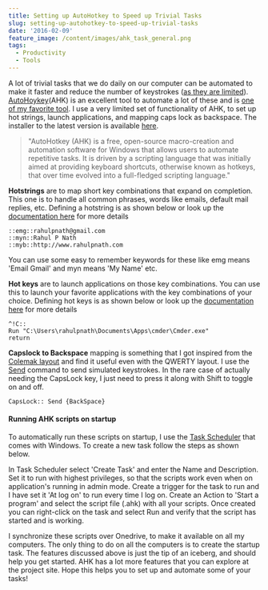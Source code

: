```yaml
---
title: Setting up AutoHotkey to Speed up Trivial Tasks
slug: setting-up-autohotkey-to-speed-up-trivial-tasks
date: '2016-02-09'
feature_image: /content/images/ahk_task_general.png
tags:
  - Productivity
  - Tools
---
```

A lot of trivial tasks that we do daily on our computer can be automated to make it faster and reduce the number of keystrokes ([as they are limited](http://www.keysleft.com)). [AutoHoykey](https://autohotkey.com/)(AHK) is an excellent tool to automate a lot of these and is [one of my favorite tool](/blog/tools-that-I-use/). I use a very limited set of functionality of AHK, to set up hot strings, launch applications, and mapping caps lock as backspace. The installer to the latest version is available [here](https://autohotkey.com/download/ahk-install.exe).

> "AutoHotkey (AHK) is a free, open-source macro-creation and automation software for Windows that allows users to automate repetitive tasks. It is driven by a scripting language that was initially aimed at providing keyboard shortcuts, otherwise known as hotkeys, that over time evolved into a full-fledged scripting language."

**Hotstrings** are to map short key combinations that expand on completion. This one is to handle all common phrases, words like emails, default mail replies, etc. Defining a hotstring is as shown below or look up the [documentation here](https://autohotkey.com/docs/Hotstrings.htm) for more details

```text
::emg::rahulpnath@gmail.com
::myn::Rahul P Nath
::myb::http://www.rahulpnath.com

```

You can use some easy to remember keywords for these like emg means 'Email Gmail' and myn means 'My Name' etc.

**Hot keys** are to launch applications on those key combinations. You can use this to launch your favorite applications with the key combinations of your choice. Defining hot keys is as shown below or look up the [documentation here](https://autohotkey.com/docs/Hotkeys.htm) for more details

```text
^!C::
Run "C:\Users\rahulpnath\Documents\Apps\cmder\Cmder.exe"
return

```

**Capslock to Backspace** mapping is something that I got inspired from the [Colemak layout](http://colemak.com/) and find it useful even with the QWERTY layout. I use the [Send](https://autohotkey.com/docs/commands/Send.htm) command to send simulated keystrokes. In the rare case of actually needing the CapsLock key, I just need to press it along with Shift to toggle on and off.

```text
CapsLock:: Send {BackSpace}

```

#### **Running AHK scripts on startup**

To automatically run these scripts on startup, I use the [Task Scheduler](http://windows.microsoft.com/en-au/windows/schedule-task#1TC=windows-7) that comes with Windows. To create a new task follow the steps as shown below.

In Task Scheduler select 'Create Task' and enter the Name and Description. Set it to run with highest privileges, so that the scripts work even when on application's running in admin mode. Create a trigger for the task to run and I have set it 'At log on' to run every time I log on. Create an Action to 'Start a program' and select the script file (.ahk) with all your scripts. Once created you can right-click on the task and select Run and verify that the script has started and is working.

<ImageCard src="/content/images/ahk_task_general.png" alt="Visual Studio Code Coverage" /><ImageCard src="/content/images/ahk_task_trigger.png" alt="Visual Studio Code Coverage" /><ImageCard src="/content/images/ahk_task_actions.png" alt="Visual Studio Code Coverage" />

I synchronize these scripts over Onedrive, to make it available on all my computers. The only thing to do on all the computers is to create the startup task. The features discussed above is just the tip of an iceberg, and should help you get started. AHK has a lot more features that you can explore at the project site. Hope this helps you to set up and automate some of your tasks!
